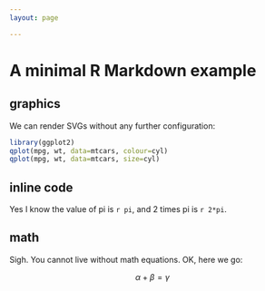 ```yaml
---
layout: page

---
```


# A minimal R Markdown example


## graphics

We can render SVGs without any further configuration: 

```r
library(ggplot2)
qplot(mpg, wt, data=mtcars, colour=cyl)
qplot(mpg, wt, data=mtcars, size=cyl)
```

## inline code

Yes I know the value of pi is `r pi`, and 2 times pi is `r 2*pi`.

## math

Sigh. You cannot live without math equations. OK, here we go: 

$$\alpha + \beta=\gamma$$  



